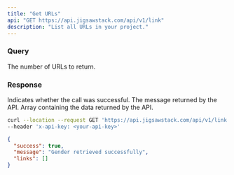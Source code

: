 ```yaml
---
title: "Get URLs"
api: "GET https://api.jigsawstack.com/api/v1/link"
description: "List all URLs in your project."
---
```


### Query

<ParamField query="limit" default="30" type="string">
  The number of URLs to return.
</ParamField>

### Response

<ResponseField name="success" type="boolean">
  Indicates whether the call was successful.
</ResponseField>

<ResponseField name="message" type="string">
  The message returned by the API.
</ResponseField>

<ResponseField name="links" type="JSON">
  Array containing the data returned by the API.
</ResponseField>

<RequestExample>

```bash Example Request
curl --location --request GET 'https://api.jigsawstack.com/api/v1/link' \
--header 'x-api-key: <your-api-key>'
```

</RequestExample>

<ResponseExample>

```json Response
{
  "success": true,
  "message": "Gender retrieved successfully",
  "links": []
}
```

</ResponseExample>
